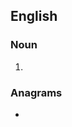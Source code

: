 ==English==

===Noun===
{{head|en|noun form}}

# {{plural of|en|alpinist}}

===Anagrams===
* {{anagrams|en|a=aiilnpsst|spit nails|tailspins}}